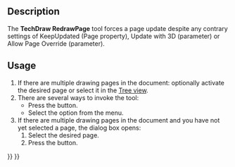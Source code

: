 <languages/>
<translate>

<!--T:8-->
{{Docnav
|[[TechDraw_FillTemplateFields|FillTemplateFields]]
|[[TechDraw_PrintAll|PrintAll]]
|[[TechDraw_Workbench|TechDraw]]
|IconL=TechDraw_FillTemplateFields.svg
|IconR=TechDraw_PrintAll.svg
|IconC=Workbench_TechDraw.svg
}}

<!--T:1-->
{{GuiCommand
|Name=TechDraw RedrawPage
|MenuLocation=TechDraw → Page → Redraw Page
|Workbenches=[[TechDraw_Workbench|TechDraw]]
|Version=0.19
}}

==Description== <!--T:13--> 

<!--T:2-->
The '''TechDraw RedrawPage''' tool forces a page update despite any contrary settings of KeepUpdated (Page property), Update with 3D (parameter) or Allow Page Override (parameter).

==Usage== <!--T:14--> 

<!--T:3-->
# If there are multiple drawing pages in the document: optionally activate the desired page or select it in the [[Tree_view|Tree view]].
# There are several ways to invoke the tool:
#* Press the {{Button|[[Image:TechDraw_RedrawPage.svg|16px]] [[TechDraw_RedrawPage|Redraw Page]]}} button.
#* Select the {{MenuCommand|TechDraw → Page → [[Image:TechDraw_RedrawPage.svg|16px]] Redraw Page}} option from the menu.
# If there are multiple drawing pages in the document and you have not yet selected a page, the {{MenuCommand|Page Chooser}} dialog box opens:
## Select the desired page.
## Press the {{Button|OK}} button.


<!--T:9-->
{{Docnav
|[[TechDraw_FillTemplateFields|FillTemplateFields]]
|[[TechDraw_PrintAll|PrintAll]]
|[[TechDraw_Workbench|TechDraw]]
|IconL=TechDraw_FillTemplateFields.svg
|IconR=TechDraw_PrintAll.svg
|IconC=Workbench_TechDraw.svg
}}

</translate>
{{TechDraw Tools navi{{#translation:}}}}
{{Userdocnavi{{#translation:}}}}